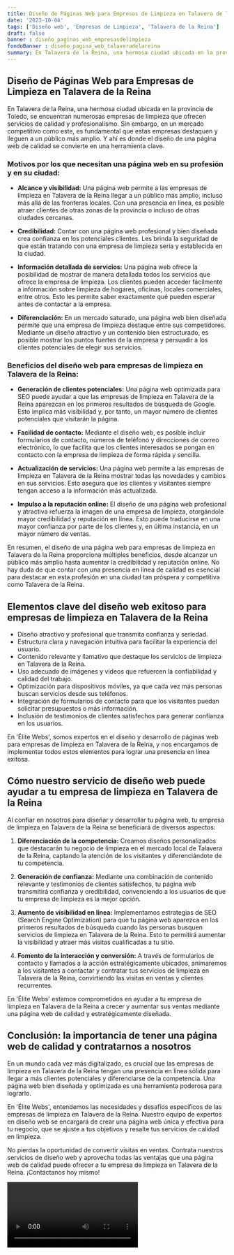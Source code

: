 ```yaml
---
title: Diseño de Páginas Web para Empresas de Limpieza en Talavera de la Reina
date: '2023-10-04'
tags: ['Diseño web', 'Empresas de Limpieza', 'Talavera de la Reina']
draft: false
banner : diseño_paginas_web_empresasdelimpieza
fondoBanner : diseño_pagina_web_talaveradelareina
summary: En Talavera de la Reina, una hermosa ciudad ubicada en la provincia de Toledo, se encuentran numerosas empresas de limpieza que ofrecen servicios de calidad y profesionalismo. Sin embargo, en un mercado competitivo como este, es fundamental que estas empresas destaquen y lleguen a un público más amplio. Y ahí es donde el diseño de una página web de calidad se convierte en una herramienta clave.
---
```


## **Diseño de Páginas Web para Empresas de Limpieza en Talavera de la Reina**

En Talavera de la Reina, una hermosa ciudad ubicada en la provincia de Toledo, se encuentran numerosas empresas de limpieza que ofrecen servicios de calidad y profesionalismo. Sin embargo, en un mercado competitivo como este, es fundamental que estas empresas destaquen y lleguen a un público más amplio. Y ahí es donde el diseño de una página web de calidad se convierte en una herramienta clave.

### **Motivos por los que necesitan una página web en su profesión y en su ciudad:**

- **Alcance y visibilidad:** Una página web permite a las empresas de limpieza en Talavera de la Reina llegar a un público más amplio, incluso más allá de las fronteras locales. Con una presencia en línea, es posible atraer clientes de otras zonas de la provincia o incluso de otras ciudades cercanas.

- **Credibilidad:** Contar con una página web profesional y bien diseñada crea confianza en los potenciales clientes. Les brinda la seguridad de que están tratando con una empresa de limpieza seria y establecida en la ciudad.

- **Información detallada de servicios:** Una página web ofrece la posibilidad de mostrar de manera detallada todos los servicios que ofrece la empresa de limpieza. Los clientes pueden acceder fácilmente a información sobre limpieza de hogares, oficinas, locales comerciales, entre otros. Esto les permite saber exactamente qué pueden esperar antes de contactar a la empresa.

- **Diferenciación:** En un mercado saturado, una página web bien diseñada permite que una empresa de limpieza destaque entre sus competidores. Mediante un diseño atractivo y un contenido bien estructurado, es posible mostrar los puntos fuertes de la empresa y persuadir a los clientes potenciales de elegir sus servicios.

### **Beneficios del diseño web para empresas de limpieza en Talavera de la Reina:**

- **Generación de clientes potenciales:** Una página web optimizada para SEO puede ayudar a que las empresas de limpieza en Talavera de la Reina aparezcan en los primeros resultados de búsqueda de Google. Esto implica más visibilidad y, por tanto, un mayor número de clientes potenciales que visitarán la página.

- **Facilidad de contacto:** Mediante el diseño web, es posible incluir formularios de contacto, números de teléfono y direcciones de correo electrónico, lo que facilita que los clientes interesados se pongan en contacto con la empresa de limpieza de forma rápida y sencilla.

- **Actualización de servicios:** Una página web permite a las empresas de limpieza en Talavera de la Reina mostrar todas las novedades y cambios en sus servicios. Esto asegura que los clientes y visitantes siempre tengan acceso a la información más actualizada.

- **Impulso a la reputación online:** El diseño de una página web profesional y atractiva refuerza la imagen de una empresa de limpieza, otorgándole mayor credibilidad y reputación en línea. Esto puede traducirse en una mayor confianza por parte de los clientes y, en última instancia, en un mayor número de ventas.

En resumen, el diseño de una página web para empresas de limpieza en Talavera de la Reina proporciona múltiples beneficios, desde alcanzar un público más amplio hasta aumentar la credibilidad y reputación online. No hay duda de que contar con una presencia en línea de calidad es esencial para destacar en esta profesión en una ciudad tan próspera y competitiva como Talavera de la Reina.

<GifSeo />

<Cta />

## Elementos clave del diseño web exitoso para empresas de limpieza en Talavera de la Reina

- Diseño atractivo y profesional que transmita confianza y seriedad.
- Estructura clara y navegación intuitiva para facilitar la experiencia del usuario.
- Contenido relevante y llamativo que destaque los servicios de limpieza en Talavera de la Reina.
- Uso adecuado de imágenes y videos que refuercen la confiabilidad y calidad del trabajo.
- Optimización para dispositivos móviles, ya que cada vez más personas buscan servicios desde sus teléfonos.
- Integración de formularios de contacto para que los visitantes puedan solicitar presupuestos o más información.
- Inclusión de testimonios de clientes satisfechos para generar confianza en los usuarios.

En 'Élite Webs', somos expertos en el diseño y desarrollo de páginas web para empresas de limpieza en Talavera de la Reina, y nos encargamos de implementar todos estos elementos para lograr una presencia en línea exitosa.

## Cómo nuestro servicio de diseño web puede ayudar a tu empresa de limpieza en Talavera de la Reina

Al confiar en nosotros para diseñar y desarrollar tu página web, tu empresa de limpieza en Talavera de la Reina se beneficiará de diversos aspectos:

1. **Diferenciación de la competencia:** Creamos diseños personalizados que destacarán tu negocio de limpieza en el mercado local de Talavera de la Reina, captando la atención de los visitantes y diferenciándote de tu competencia.

2. **Generación de confianza:** Mediante una combinación de contenido relevante y testimonios de clientes satisfechos, tu página web transmitirá confianza y credibilidad, convenciendo a los usuarios de que tu empresa de limpieza es la mejor opción.

3. **Aumento de visibilidad en línea:** Implementamos estrategias de SEO (Search Engine Optimization) para que tu página web aparezca en los primeros resultados de búsqueda cuando las personas busquen servicios de limpieza en Talavera de la Reina. Esto te permitirá aumentar la visibilidad y atraer más visitas cualificadas a tu sitio.

4. **Fomento de la interacción y conversión:** A través de formularios de contacto y llamados a la acción estratégicamente ubicados, animaremos a los visitantes a contactar y contratar tus servicios de limpieza en Talavera de la Reina, convirtiendo las visitas en ventas y clientes recurrentes.

En 'Élite Webs' estamos comprometidos en ayudar a tu empresa de limpieza en Talavera de la Reina a crecer y aumentar sus ventas mediante una página web de calidad y estratégicamente diseñada.

## Conclusión: la importancia de tener una página web de calidad y contratarnos a nosotros

En un mundo cada vez más digitalizado, es crucial que las empresas de limpieza en Talavera de la Reina tengan una presencia en línea sólida para llegar a más clientes potenciales y diferenciarse de la competencia. Una página web bien diseñada y optimizada es una herramienta poderosa para lograrlo.

En 'Élite Webs', entendemos las necesidades y desafíos específicos de las empresas de limpieza en Talavera de la Reina. Nuestro equipo de expertos en diseño web se encargará de crear una página web única y efectiva para tu negocio, que se ajuste a tus objetivos y resalte tus servicios de calidad en limpieza.

No pierdas la oportunidad de convertir visitas en ventas. Contrata nuestros servicios de diseño web y aprovecha todas las ventajas que una página web de calidad puede ofrecer a tu empresa de limpieza en Talavera de la Reina. ¡Contáctanos hoy mismo!

<Video />

<CtaBot job='Empresas de Limpieza' city='Talavera de la Reina'/>

<Gmaps query='Talavera de la Reina+españa+maps' />